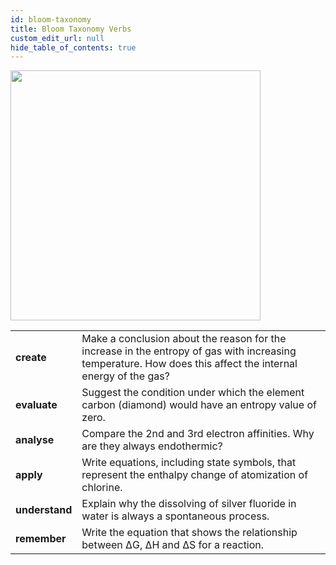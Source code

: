 ```yaml
---
id: bloom-taxonomy
title: Bloom Taxonomy Verbs
custom_edit_url: null
hide_table_of_contents: true
---
```



<img src={bloom} width='400' />
<br />
<table>
  <tr>
    <td>
      <strong>create</strong>
    </td>
    <td>
      Make a conclusion about the reason for the increase in the entropy of gas
      with increasing temperature. How does this affect the internal energy of
      the gas?
    </td>
  </tr>
  <tr>
    <td>
      <strong>evaluate</strong>
    </td>
    <td>
      Suggest the condition under which the element carbon (diamond) would have
      an entropy value of zero.
    </td>
  </tr>
  <tr>
    <td>
      <strong>analyse</strong>
    </td>
    <td>
      Compare the 2nd and 3rd electron affinities. Why are they always
      endothermic?
    </td>
  </tr>
  <tr>
    <td>
      <strong>apply</strong>
    </td>
    <td>
      Write equations, including state symbols, that represent the enthalpy
      change of atomization of chlorine.
    </td>
  </tr>
  <tr>
    <td>
      <strong>understand</strong>
    </td>
    <td>
      Explain why the dissolving of silver fluoride in water is always a
      spontaneous process.
    </td>
  </tr>
  <tr>
    <td>
      <strong>remember</strong>
    </td>
    <td>
      Write the equation that shows the relationship between ΔG, ΔH and ΔS for a
      reaction.
    </td>
  </tr>
</table>

